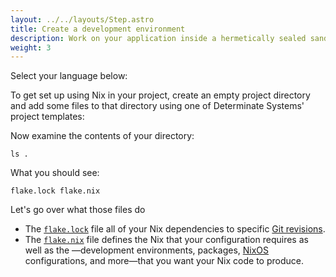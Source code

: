 ```yaml
---
layout: ../../layouts/Step.astro
title: Create a development environment
description: Work on your application inside a hermetically sealed sandbox
weight: 3
---
```



Select your language below:

<Languages client:only />

To get set up using Nix in your <Language client:only /> project, create an empty project directory and add some
files to that directory using one of Determinate Systems' project templates:

<Shell client:only />

Now examine the contents of your directory:

```shell
ls .
```

What you should see:

```shell
flake.lock flake.nix
```

Let's go over what those files do

- The [`flake.lock`][flake.lock] file <Snippet id="pinning" show="pins" client:only /> all of your Nix
  dependencies to specific [Git revisions][rev].
- The [`flake.nix`][flake.nix] file defines the Nix <Snippet show="flake inputs" id="flake-inputs" client:only />
  that your configuration requires as well as the <Snippet show="flake outputs" id="flake-outputs" client:only />&mdash;development
  environments, packages, [NixOS] configurations, and more&mdash;that you want your Nix code to produce.

[flake.lock]: /concepts/pinning
[flake.nix]: /concepts/flakes
[nixos]: https://nixos.org
[rev]: https://git-scm.com/docs/revisions
